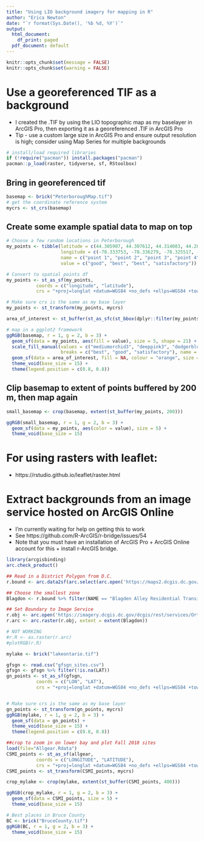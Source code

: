 ```yaml
---
title: "Using LIO background imagery for mapping in R"
author: "Erica Newton"
date: "`r format(Sys.Date(), '%b %d, %Y')`"
output:
  html_document:
    df_print: paged
  pdf_document: default
---
```

```r
knitr::opts_chunk$set(message = FALSE)
knitr::opts_chunk$set(warning = FALSE)
```


# Use a georeferenced TIF as a background

- I created the .TIF by using the LIO topographic map as my baselayer in ArcGIS Pro, then exporting it as a georeferenced .TIF in ArcGIS Pro
- Tip - use a custom large size in ArcGIS Pro and ensure output resolution is high; consider using Map Series for multiple backgrounds

```r
# install/load required libraries
if (!require("pacman")) install.packages("pacman")
pacman::p_load(raster, tidyverse, sf, RStoolbox)
```

## Bring in georeferenced tif
```r
basemap <- brick("PeterboroughMap.tif")
# get the coordinate reference system 
mycrs <- st_crs(basemap)
```

## Create some example spatial data to map on top
```r
# Choose a few random locations in Peterborough
my_points <- tibble(latitude = c(44.305907, 44.307612, 44.314083, 44.282756847),
                    longitude = c(-78.333753, -78.336279, -78.325517, -78.32322240),
                    name = c("point 1", "point 2", "point 3", "point 4"),
                    value = c("good", "best", "best", "satisfactory"))

# Convert to spatial points df
my_points <- st_as_sf(my_points,                         
           coords = c("longitude", "latitude"),
           crs = "+proj=longlat +datum=WGS84 +no_defs +ellps=WGS84 +towgs84=0,0,0")

# Make sure crs is the same as my base layer
my_points <- st_transform(my_points, mycrs)

area_of_interest <- st_buffer(st_as_sfc(st_bbox(dplyr::filter(my_points, value != "satisfactory"))), 250)
```


```r
# map in a ggplot2 framework
ggRGB(basemap, r = 1, g = 2, b = 3) +
  geom_sf(data = my_points, aes(fill = value), size = 5, shape = 21) +
  scale_fill_manual(values = c("mediumorchid3", "deeppink3", "dodgerblue4"), 
                    breaks = c("best", "good", "satisfactory"), name = "Rating") +
  geom_sf(data = area_of_interest, fill = NA, colour = "orange", size = 2) +
  theme_void(base_size = 15) +
  theme(legend.position = c(0.8, 0.8))
```

## Clip basemap to extent of points buffered by 200 m, then map again  

```r
small_basemap <- crop(basemap, extent(st_buffer(my_points, 200)))

ggRGB(small_basemap, r = 1, g = 2, b = 3) +
  geom_sf(data = my_points, aes(color = value), size = 5) +
  theme_void(base_size = 15)
```

# For using rasters with leaflet:  

- https://rstudio.github.io/leaflet/raster.html


# Extract backgrounds from an image service hosted on ArcGIS Online

- I'm currently waiting for help on getting this to work   
- See https://github.com/R-ArcGIS/r-bridge/issues/54  
- Note that you must have an installation of ArcGIS Pro + ArcGIS Online account for this + install r-ArcGIS bridge.

```r
library(arcgisbinding)
arc.check_product()

## Read in a District Polygon from D.C.
r.bound <- arc.data2sf(arc.select(arc.open('https://maps2.dcgis.dc.gov/dcgis/rest/services/DCGIS_DATA/Planning_Landuse_and_Zoning_WebMercator/MapServer/31')))

## Choose the smallest zone
Blagdon <- r.bound %>% filter(NAME == "Blagden Alley Residential Transition Area")

## Set Boundary to Image Service
r.obj <- arc.open('https://imagery.dcgis.dc.gov/dcgis/rest/services/Ortho/Ortho_2019/ImageServer')
r.arc <- arc.raster(r.obj, extent = extent(Blagdon))

# NOT WORKING
#r.R <- as.raster(r.arc)
#plotRGB(r.R)
```


```r
mylake <- brick("lakeontario.tif")

gfsgn <- read.csv("gfsgn_sites.csv")
gfsgn <- gfsgn %>% filter(!is.na(LAT))
gn_points <- st_as_sf(gfsgn,                         
           coords = c("LON", "LAT"),
           crs = "+proj=longlat +datum=WGS84 +no_defs +ellps=WGS84 +towgs84=0,0,0")


# Make sure crs is the same as my base layer
gn_points <- st_transform(gn_points, mycrs)
ggRGB(mylake, r = 1, g = 2, b = 3) +
  geom_sf(data = gn_points) +
  theme_void(base_size = 15) +
  theme(legend.position = c(0.8, 0.8))
```

```r
##crop to zoom in on lower bay and plot Fall 2018 sites
load(file="Allgear.Rdata")
CSMI_points <- st_as_sf(allgear,                         
           coords = c("LONGITUDE", "LATITUDE"),
           crs = "+proj=longlat +datum=WGS84 +no_defs +ellps=WGS84 +towgs84=0,0,0")
CSMI_points <- st_transform(CSMI_points, mycrs)

crop_mylake <- crop(mylake, extent(st_buffer(CSMI_points, 400)))

ggRGB(crop_mylake, r = 1, g = 2, b = 3) +
  geom_sf(data = CSMI_points, size = 5) +
  theme_void(base_size = 15)
```

```r
# Best places in Bruce County
BC <- brick("BruceCounty.tif")
ggRGB(BC, r = 1, g = 2, b = 3) +
  theme_void(base_size = 15)
```


